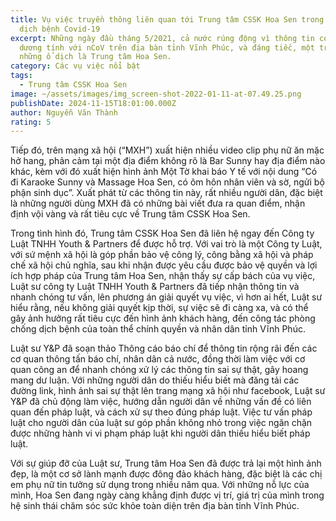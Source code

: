 ```yaml
---
title: Vụ việc truyền thông liên quan tới Trung tâm CSSK Hoa Sen trong tình hình
  dịch bệnh Covid-19
excerpt: Những ngày đầu tháng 5/2021, cả nước rúng động vì thông tin có những ca
  dương tính với nCoV trên địa bàn tỉnh Vĩnh Phúc, và đáng tiếc, một trong số
  những ổ dịch là Trung tâm Hoa Sen.
category: Các vụ việc nổi bật
tags:
  - Trung tâm CSSK Hoa Sen
image: ~/assets/images/img_screen-shot-2022-01-11-at-07.49.25.png
publishDate: 2024-11-15T18:01:00.000Z
author: Nguyễn Văn Thành
rating: 5
---
```

Tiếp đó, trên mạng xã hội (“MXH”) xuất hiện nhiều video clip phụ nữ ăn mặc hở hang, phản cảm tại một địa điểm không rõ là Bar Sunny hay địa điểm nào khác, kèm với đó xuất hiện hình ảnh Một Tờ khai báo Y tế với nội dung “Có đi Karaoke Sunny và Massage Hoa Sen, có ôm hôn nhân viên và sờ, ngửi bộ phận sinh dục”. Xuất phát từ các thông tin này, rất nhiều người dân, đặc biệt là những người dùng MXH đã có những bài viết đưa ra quan điểm, nhận định vội vàng và rất tiêu cực về Trung tâm CSSK Hoa Sen.

Trong tình hình đó, Trung tâm CSSK Hoa Sen đã liên hệ ngay đến Công ty Luật TNHH Youth & Partners để được hỗ trợ. Với vai trò là một Công ty Luật, với sứ mệnh xã hội là góp phần bảo vệ công lý, công bằng xã hội và pháp chế xã hội chủ nghĩa, sau khi nhận được yêu cầu được bảo vệ quyền và lợi ích hợp pháp của Trung tâm Hoa Sen, nhận thấy sự cấp bách của vụ việc, Luật sư công ty Luật TNHH Youth & Partners đã tiếp nhận thông tin và nhanh chóng tư vấn, lên phương án giải quyết vụ việc, vì hơn ai hết, Luật sư hiểu rằng, nếu không giải quyết kịp thời, sự việc sẽ đi càng xa, và có thể gây ảnh hưởng rất tiêu cực đến hình ảnh khách hàng, đến công tác phòng chống dịch bệnh của toàn thể chính quyền và nhân dân tỉnh Vĩnh Phúc. 

Luật sư Y&P đã soạn thảo Thông cáo báo chí để thông tin rộng rãi đến các cơ quan thông tấn báo chí, nhân dân cả nước, đồng thời làm việc với cơ quan công an để nhanh chóng xử lý các thông tin sai sự thật, gây hoang mang dư luận. Với những người dân do thiếu hiểu biết mà đăng tải các đường link, hình ảnh sai sự thật lên trang mạng xã hội như facebook, Luật sư Y&P đã chủ động làm việc, hướng dẫn người dân về những vấn đề có liên quan đến pháp luật, và cách xử sự theo đúng pháp luật. Việc tư vấn pháp luật cho người dân của luật sư góp phần không nhỏ trong việc ngăn chặn được những hành vi vi phạm pháp luật khi người dân thiếu hiểu biết pháp luật.

Với sự giúp đỡ của Luật sư, Trung tâm Hoa Sen đã được trả lại một hình ảnh đẹp, là một cơ sở lành mạnh được đông đảo khách hàng, đặc biệt là các chị em phụ nữ tin tưởng sử dụng trong nhiều năm qua. Với những nỗ lực của mình, Hoa Sen đang ngày càng khẳng định được vị trí, giá trị của mình trong hệ sinh thái chăm sóc sức khỏe toàn diện trên địa bàn tỉnh Vĩnh Phúc.
